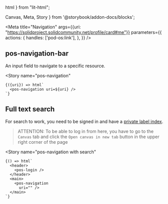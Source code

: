   html
} from "lit-html";

  Canvas,
  Meta,
  Story
} from '@storybook/addon-docs/blocks';

<Meta
  title="Navigation"
  args={{uri: "https://solidproject.solidcommunity.net/profile/card#me"}}
  parameters={{
    actions: {
      handles: ['pod-os:link'],
    },
  }}
/>


## pos-navigation-bar

An input field to navigate to a specific resource.

<Canvas
  withSource="open">
  <Story
    name="pos-navigation"
  >
    {({uri}) => html`
      <pos-navigation uri=${uri} />
    `}
  </Story>
</Canvas>

## Full text search

For search to work, you need to be signed in and have a [private label index](https://github.com/pod-os/PodOS/blob/main/docs/features/full-text-search.md).

> ATTENTION: To be able to log in from here, you have to go to the `Canvas` tab and click
> the `Open canvas in new tab` button in the upper right corner of the page

<Canvas
  withSource="open">
  <Story
    name="pos-navigation with search"
  >
    {() => html`
      <header>
        <pos-login />
      </header>
      <main>
        <pos-navigation
          uri="" />
      </main>
    `}
  </Story>
</Canvas>